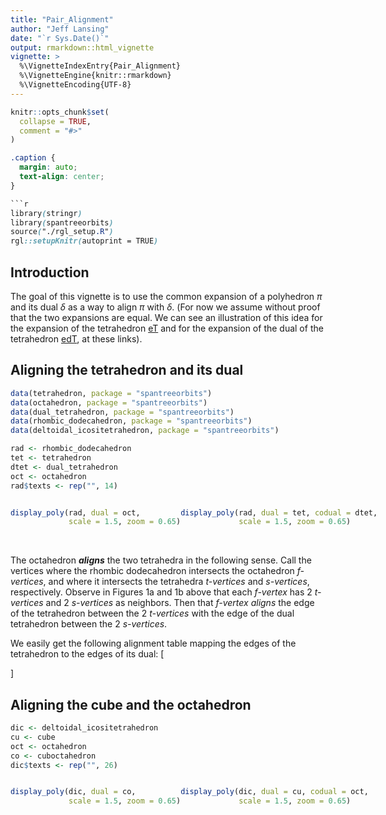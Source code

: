 ```yaml
---
title: "Pair_Alignment"
author: "Jeff Lansing"
date: "`r Sys.Date()`"
output: rmarkdown::html_vignette
vignette: >
  %\VignetteIndexEntry{Pair_Alignment}
  %\VignetteEngine{knitr::rmarkdown}
  %\VignetteEncoding{UTF-8}
---
```


```r
knitr::opts_chunk$set(
  collapse = TRUE,
  comment = "#>"
)
```

```css
.caption {
  margin: auto;
  text-align: center;
}

```r
library(stringr)
library(spantreeorbits)
source("./rgl_setup.R")
rgl::setupKnitr(autoprint = TRUE)
```

```{=html}
<script type="text/javascript" id="MathJax-script" async
  src="https://cdn.jsdelivr.net/npm/mathjax@3/es5/tex-mml-chtml.js">
</script>
```

## Introduction

The goal of this vignette is to use the common expansion of a polyhedron $\pi$ and its dual $\delta$ as a way to align $\pi$ with $\delta$. (For now we assume without proof that the two expansions are equal. We can see an illustration of this idea for the expansion of the tetrahedron [eT](https://levskaya.github.io/polyhedronisme/?recipe=eT) and for the expansion of the dual of the tetrahedron [edT](https://levskaya.github.io/polyhedronisme/?recipe=edT), at these links).

## Aligning the tetrahedron and its dual

```r
data(tetrahedron, package = "spantreeorbits")
data(octahedron, package = "spantreeorbits")
data(dual_tetrahedron, package = "spantreeorbits")
data(rhombic_dodecahedron, package = "spantreeorbits")
data(deltoidal_icositetrahedron, package = "spantreeorbits")
```
```r
rad <- rhombic_dodecahedron
tet <- tetrahedron
dtet <- dual_tetrahedron
oct <- octahedron
rad$texts <- rep("", 14)
```
<div>
:::: {style="display: flex; width: 80%;"}
::: {}

```r
display_poly(rad, dual = oct, 
             scale = 1.5, zoom = 0.65)
```
:::
::: {}

```r
display_poly(rad, dual = tet, codual = dtet, 
             scale = 1.5, zoom = 0.65)
```
:::
::::
</div>
<br>
The octahedron **_aligns_** the two tetrahedra in the following sense. Call the vertices where the rhombic dodecahedron intersects the octahedron _f-vertices_, and where it intersects the tetrahedra _t-vertices_ and _s-vertices_, respectively. Observe in Figures 1a and 1b above that each _f-vertex_ has 2 _t-vertices_ and 2 _s-vertices_ as neighbors. Then that _f-vertex_ _aligns_ the edge of the tetrahedron between the 2 _t-vertices_ with the edge of the dual tetrahedron between the 2 _s-vertices_.

We easily get the following alignment table mapping the edges of the tetrahedron to the edges of its dual:
\[
\begin{array}{|oct|tet|dual|}
  \hline
  f_1 & t_1t_3 & s_2s_4 \\
  \hline
  f_2 & t_2t_4 & s_1s_3 \\
  \hline 
  f_3 & t_1t_2 & s_1s_2 \\
  \hline
  f_4 & t_3t_4 & s_3s_4 \\
  \hline 
  f_5 & t_2t_3 & s_2s_3 \\
  \hline
  f_6 & t_1t_4 & s_1s_4 \\
  \hline 
\end{array}
\]

## Aligning the cube and the octahedron

```r
dic <- deltoidal_icositetrahedron
cu <- cube
oct <- octahedron
co <- cuboctahedron
dic$texts <- rep("", 26)
```
<div>
:::: {style="display: flex; width: 80%;"}
::: {}

```r
display_poly(dic, dual = co, 
             scale = 1.5, zoom = 0.65)
```
:::
::: {}

```r
display_poly(dic, dual = cu, codual = oct, 
             scale = 1.5, zoom = 0.65)
```
:::
::::
</div>
<br>
